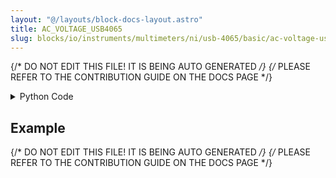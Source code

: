```yaml
---
layout: "@/layouts/block-docs-layout.astro"
title: AC_VOLTAGE_USB4065
slug: blocks/io/instruments/multimeters/ni/usb-4065/basic/ac-voltage-usb4065
---
```


{/* DO NOT EDIT THIS FILE! IT IS BEING AUTO GENERATED */}
{/* PLEASE REFER TO THE CONTRIBUTION GUIDE ON THE DOCS PAGE */}


<PythonDocsDisplay docstring={docstring} />
<details>
<summary>Python Code</summary>

```python
from flojoy import flojoy, DataContainer, Scalar
from flojoy.connection_manager import DeviceConnectionManager
from typing import Optional, Literal
import nidmm


@flojoy(deps={"nidmm": "1.4.6"})
def AC_VOLTAGE_USB4065(
    NI_address: str = "Dev1",
    digits: Literal["4.5", "5.5", "6.5"] = "5.5",
    voltage_limit: Literal["0.2", "2", "20", "300"] = "20",
    default: Optional[DataContainer] = None,
) -> Scalar:
    """The AC_VOLTAGE_USB4065 node reads the AC voltage from a USB-4065.

    The USB-4065 is a NI (National Instruments) multimeter. It is possible that
    the node will work with other NI DMMs (digital multimeters) such as the
    4070 and 4080 series.

    This instrument will likely only be compatible with Windows systems due to
    NI driver availablity. To use the instrument you must install the runtime:

    https://www.ni.com/en/support/downloads/drivers/download.ni-dmm.html

    You must also find the address/resource name for the instrument. You can
    find this using the NI MAX programming which can be downloaded when
    installing the drivers.

    Parameters
    ----------
    NI_address: str
        The NI instrument address for the instrument (e.g. 'Dev0', 'Dev1').
    digits: str
        The accuracy of the reading in digits. Lower values are faster.
    voltage_limit: str
        The maximum voltage to allow, in Volts.

    Returns
    -------
    DataContainer
        Scalar: The AC voltage reading.
    """

    connection = DeviceConnectionManager.get_connection(NI_address)
    session = connection.get_handle()

    session.configure_measurement_digits(
        nidmm.Function.AC_VOLTS,
        range=float(voltage_limit),
        resolution_digits=float(digits),
    )

    reading = session.read()

    return Scalar(c=reading)

```

[Find this Flojoy Block on GitHub](https://github.com/flojoy-ai/blocks/blob/main/blocks/IO/INSTRUMENTS/MULTIMETERS/NI/USB_4065/BASIC/AC_VOLTAGE_USB4065/AC_VOLTAGE_USB4065.py)

</details>

## Example


<GetHelpWidget />


<AppDisplay app={app} blockName="AC_VOLTAGE_USB4065" client:visible />


<Example />

{/* DO NOT EDIT THIS FILE! IT IS BEING AUTO GENERATED */}
{/* PLEASE REFER TO THE CONTRIBUTION GUIDE ON THE DOCS PAGE */}
